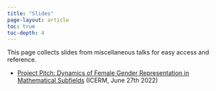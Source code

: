 ```yaml
---
title: "Slides"
page-layout: article
toc: true
toc-depth: 4
---
```


This page collects slides from miscellaneous talks for easy access and reference. 

- [Project Pitch: Dynamics of Female Gender Representation in Mathematical Subfields](https://www.philchodrow.prof/talks/mgp-gender/pitch/#/title-slide) (ICERM, June 27th 2022)